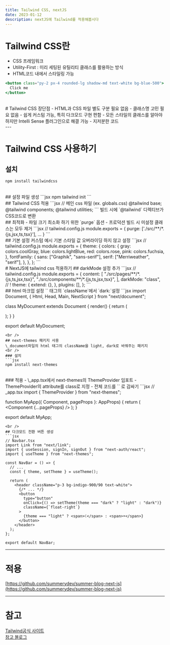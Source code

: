 ```yaml
---
title: Tailwind CSS, nextJS
date: 2023-01-12
description: nextJS에 Tailwind를 적용해봅시다
---
```


# Tailwind CSS란
- CSS 프레임워크
- Utility-First : 미리 세팅된 유틸리티 클래스를 활용하는 방식
- HTML코드 내에서 스타일링 가능

```jsx
<button class="py-2 px-4 rounded-lg shadow-md text-white bg-blue-500">
  Click me
</button>
```
<br />
# Tailwind CSS 장단점
- HTML과 CSS 파일 별도 구분 필요 없음
- 클래스명 고민 필요 없음
- 쉽게 커스텀 가능, 특히 다크모드 구현 편함
- 모든 스타일의 클래스를 알아야하지만 Intelli Sense 플러그인으로 해결 가능
- 지저분한 코드
<br />
---

# Tailwind CSS 사용하기
## 설치

```jsx
npm install tailwindcss
```
<br />
## 설정 파일 생성
```jsx
npm tailwind init
```
<br />
## Tailwind CSS 적용
```jsx
// 메인 css 파일 (ex. globals.css)
@tailwind base;
@tailwind components;
@tailwind utilities;
```
빌드 시에 `@tailwind` 디렉티브가 CSS코드로 변환
<br />
## 최적화
- 파일 크기 최소화 하기 위한 `purge` 옵션
- 프로덕션 빌드 시 미설정 클래스는 모두 제거
```jsx
// tailwind.config.js
module.exports = {
  purge: ['./src/**/*.{js,jsx,ts,tsx}'],
  ...
}
```
<br />
## 기본 설정 커스텀 예시
기본 스타일 값 오버라이딩 하지 않고 설정
```jsx
// tailwind.config.js
module.exports = {
  theme: {
    colors: {
      gray: colors.coolGray,
      blue: colors.lightBlue,
      red: colors.rose,
      pink: colors.fuchsia,
    },
    fontFamily: {
      sans: ["Graphik", "sans-serif"],
      serif: ["Merriweather", "serif"],
    },
  },
};
```
<br />
# NextJS에 tailwind css 적용하기
## darkMode 설정 추가
```jsx
// tailwind.config.js
module.exports = {
  content: [
    "./src/pages/**/*.{js,ts,jsx,tsx}",
    "./src/components/**/*.{js,ts,jsx,tsx}",
  ],
  darkMode: "class", // !
  theme: {
    extend: {},
  },
  plugins: [],
};
```
<br />
## html 마크업 설정
`<body>` 태그의 `className`에서 `dark:`설정
```jsx
import Document, { Html, Head, Main, NextScript } from "next/document";

class MyDocument extends Document {
  render() {
    return (
      <Html>
        <Head>
          <title>blog dev</title>
        </Head>
        <body className="bg-neutral-100 dark:bg-neutral-800 text-indigo-900  dark:text-white">
          <Main />
          <NextScript />
        </body>
      </Html>
    );
  }
}

export default MyDocument;
```
<br />
## next-themes 패키지 사용
\_document파일의 html 태그의 className을 light, dark로 바꿔주는 패키지
<br />
### 설치
```jsx
npm install next-themes
```
<br />
### 적용
- \_app.tsx에서 next-themes의 ThemeProvider 임포트
- ThemeProvider의 attribute를 class로 지정
- 전체 코드를 `<ThemeProvider>` 로 감싸기
```jsx
// _app.tsx
import { ThemeProvider } from "next-themes";

function MyApp({ Component, pageProps }: AppProps) {
  return (
    <SessionProvider>
      <ThemeProvider attribute="class">
        <NavBar />
        <Component {...pageProps} />
      </ThemeProvider>
    </SessionProvider>
  );
}

export default MyApp;
```
<br />
## 다크모드 전환 버튼 생성
```jsx
// Navbar.tsx
import Link from "next/link";
import { useSession, signIn, signOut } from "next-auth/react";
import { useTheme } from "next-themes";

const NavBar = () => {
  // ...
  const { theme, setTheme } = useTheme();

  return (
    <header className="p-3 bg-indigo-900/90 text-white">
      {/* ... */}
      <button
        type="button"
        onClick={() => setTheme(theme === "dark" ? "light" : "dark")}
        className={`float-right`}
      >
        {theme === "light" ? <span>☾</span> : <span>☀️</span>}
      </button>
    </header>
  );
};

export default NavBar;
```
---
# 적용
[https://github.com/summerydev/summer-blog-next-js](https://github.com/summerydev/summer-blog-next-js)

---

# 참고
[Tailwind공식 사이트](https://tailwindcss.com/)  
[참고 블로그](https://wonny.space/writing/dev/hello-tailwind-css)
